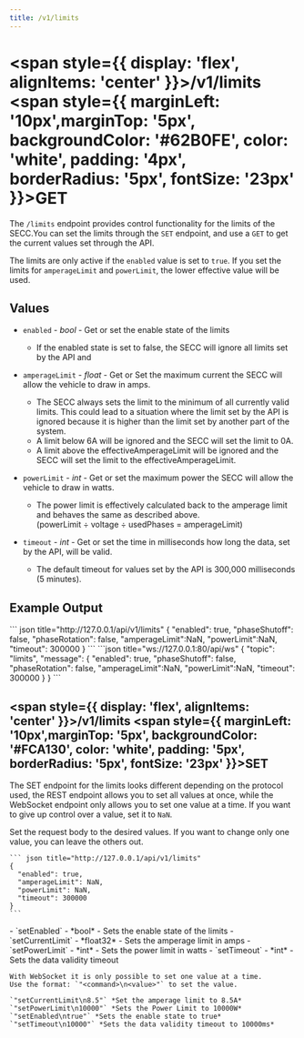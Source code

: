 ```yaml
---
title: /v1/limits
---
```



#
# <span style={{ display: 'flex', alignItems: 'center' }}>/v1/limits <span style={{ marginLeft: '10px',marginTop: '5px', backgroundColor: '#62B0FE', color: 'white', padding: '4px', borderRadius: '5px', fontSize: '23px' }}>GET</span></span>

The `/limits` endpoint provides control functionality for the limits of the SECC.You can set the limits through the `SET` endpoint, and use a `GET` to get the current values set through the API.


The limits are only active if the `enabled` value is set to `true`.
If you set the limits for `amperageLimit` and `powerLimit`, the lower effective value will be used.

## Values
- `enabled` - *bool* - Get or set the enable state of the limits  
  - If the enabled state is set to false, the SECC will ignore all limits set by the API and
- `amperageLimit` - *float* - Get or Set the maximum current the SECC will allow the vehicle to draw in amps.  
  - The SECC always sets the limit to the minimum of all currently valid limits. This could lead to a
situation where the limit set by the API is ignored because it is higher than the limit set by another part of the system.   
  - A limit below 6A will be ignored and the SECC will set the limit to 0A.  
  - A limit above the effectiveAmperageLimit will be ignored and the SECC will set the limit to the effectiveAmperageLimit.
- `powerLimit` - *int* - Get or set the maximum power the SECC will allow the vehicle to draw in watts.
  - The power limit is effectively calculated back to the amperage limit and behaves the same as described above.  
  (powerLimit ÷ voltage ÷ usedPhases = amperageLimit)

- `timeout` - *int* - Get or set the time in milliseconds how long the data, set by the API, will be valid.
  - The default timeout for values set by the API is 300,000 milliseconds (5 minutes).

## Example Output


<Tabs>
  <TabItem value="rest" label="REST" default>
    ``` json title="http://127.0.0.1/api/v1/limits"
    {
      "enabled": true,
      "phaseShutoff": false,
      "phaseRotation": false,
      "amperageLimit":NaN,
      "powerLimit":NaN,
      "timeout": 300000
    }
    ```
  </TabItem>
  <TabItem value="ws" label="WebSocket">
    ```json title="ws://127.0.0.1:80/api/ws"
    {
      "topic": "limits",
      "message": 
      {
        "enabled": true,
        "phaseShutoff": false,
        "phaseRotation": false,
        "amperageLimit":NaN,
        "powerLimit":NaN,
        "timeout": 300000
      }
    }
    ```
  </TabItem>
</Tabs>

## <span style={{ display: 'flex', alignItems: 'center' }}>/v1/limits <span style={{ marginLeft: '10px',marginTop: '5px', backgroundColor: '#FCA130', color: 'white', padding: '5px', borderRadius: '5px', fontSize: '23px' }}>SET</span></span>


  The SET endpoint for the limits looks different depending on the protocol used, the REST endpoint allows you to set all values at once, while the WebSocket endpoint only allows you to set one value at a time.
  If you want to give up control over a value, set it to `NaN`.

<Tabs>
  <TabItem value="rest" label="REST" default>
    Set the request body to the desired values. If you want to change only one value, you can leave the others out.

    ``` json title="http://127.0.0.1/api/v1/limits"
    {
      "enabled": true,
      "amperageLimit": NaN,
      "powerLimit": NaN,
      "timeout": 300000
    }
    ```
  </TabItem>
  <TabItem value="ws" label="WebSocket">
    - `setEnabled` - *bool* - Sets the enable state of the limits
    - `setCurrentLimit` - *float32* - Sets the amperage limit in amps
    - `setPowerLimit` - *int* - Sets the power limit in watts
    - `setTimeout` - *int* - Sets the data validity timeout

    With WebSocket it is only possible to set one value at a time.
    Use the format: `"<command>\n<value>"` to set the value.

    `"setCurrentLimit\n8.5"` *Set the amperage limit to 8.5A*
    `"setPowerLimit\n10000"` *Sets the Power Limit to 10000W*
    `"setEnabled\ntrue"` *Sets the enable state to true*
    `"setTimeout\n10000"` *Sets the data validity timeout to 10000ms*

  </TabItem>
</Tabs>
